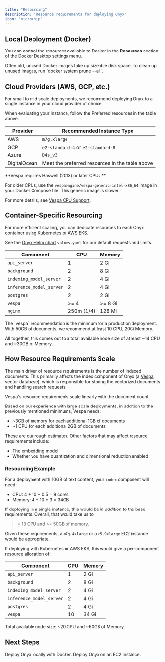 ```yaml
---
title: "Resourcing"
description: "Resource requirements for deploying Onyx"
icon: "microchip"
---
```



<ResourcingOverview />

## Local Deployment (Docker)

You can control the resources available to Docker in the **Resources** section of the Docker Desktop settings menu.

<Info>
  Often old, unused Docker images take up sizeable disk space. To clean up unused images,
  run `docker system prune --all`.
</Info>

## Cloud Providers (AWS, GCP, etc.)

For small to mid scale deployments, we recommend deploying Onyx to a single instance in your cloud provider of choice.

When evaluating your instance, follow the Preferred resources in the table above.

| Provider | Recommended Instance Type |
| --- | --- |
| AWS | `m7g.xlarge` |
| GCP | `e2-standard-4` or `e2-standard-8` |
| Azure | `D4s_v3` |
| DigitalOcean | Meet the preferred resources in the table above |

<Accordion title="Vespa on older CPUs">
  **Vespa requires Haswell (2013) or later CPUs.**

  For older CPUs, use the `vespaengine/vespa-generic-intel-x86_64` image in your Docker Compose file.
  This generic image is slower.

  For more details, see [Vespa CPU Support](https://docs.vespa.ai/en/cpu-support.html).
</Accordion>

## Container-Specific Resourcing

For more efficient scaling, you can dedicate resources to each Onyx container using Kubernetes or AWS EKS.

See the [Onyx Helm chart](https://github.com/onyx-dot-app/onyx/blob/main/deployment/helm/charts/onyx/values.yaml)
`values.yaml` for our default requests and limits.

| Component | CPU | Memory |
| --- | --- | --- |
| `api_server` | 1 | 2 Gi |
| `background` | 2 | 8 Gi |
| `indexing_model_server` | 2 | 4 Gi |
| `inference_model_server` | 2 | 4 Gi |
| `postgres` | 2 | 2 Gi |
| `vespa` | >= 4 | >= 8 Gi |
| `nginx` | 250m (1/4) | 128 Mi |

<Info>
  The `vespa` recommendation is the minimum for a production deployment. With 50GB of documents,
  we recommend at least 10 CPU, 20Gi Memory.
</Info>

All together, this comes out to a total available node size of at least ~14 CPU and ~30GB of Memory.

## How Resource Requirements Scale

The main driver of resource requirements is the number of indexed documents.
This primarily affects the index component of Onyx (a [Vespa](https://vespa.ai/) vector database),
which is responsible for storing the vectorized documents and handling search requests.

<Note>
  Vespa's resource requirements scale linearly with the document count.
</Note>

Based on our experience with large scale deployments, in addition to the previously mentioned minimums, Vespa needs:
- ~3GB of memory for each additional 1GB of documents
- ~1 CPU for each additional 2GB of documents

These are our rough estimates. Other factors that may affect resource requirements include:
- The embedding model
- Whether you have quantization and dimensional reduction enabled

### Resourcing Example

For a deployment with 10GB of text content, your `index` component will need:
- CPU: 4 + 10 * 0.5 = 9 cores
- Memory: 4 + 10 * 3 = 34GB

If deploying in a single instance, this would be *in addition to* the base requirements. Overall, that would take us to
>= 13 CPU and >= 50GB of memory.

Given these requirements, a `m7g.4xlarge` or a `c5.9xlarge` EC2 instance would be appropriate.

If deploying with Kubernetes or AWS EKS, this would give a per-component resource allocation of:

| Component | CPU | Memory |
| --- | --- | --- |
| `api_server` | 1 | 2 Gi |
| `background` | 2 | 8 Gi |
| `indexing_model_server` | 2 | 4 Gi |
| `inference_model_server` | 2 | 4 Gi |
| `postgres` | 2 | 4 Gi |
| `vespa` | 10 | 34 Gi |

Total available node size: ~20 CPU and ~60GB of Memory.

## Next Steps

<CardGroup cols={2}>
  <Card title="Guide: Deploy Onyx Locally" icon="microchip" href="/deployment/local/docker">
    Deploy Onyx locally with Docker.
  </Card>

  <Card title="Guide: Deploy on AWS" icon="microchip" href="/deployment/cloud/aws/ec2">
    Deploy Onyx on an EC2 instance.
  </Card>
</CardGroup>
